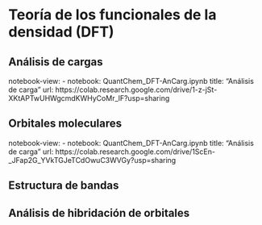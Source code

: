 # Teoría de los funcionales de la densidad (DFT)

## Análisis de cargas

notebook-view:
  - notebook: QuantChem_DFT-AnCarg.ipynb
    title: "Análisis de carga"
    url: https://colab.research.google.com/drive/1-z-jSt-XKtAPTwUHWgcmdKWHyCoMr_lF?usp=sharing

## Orbitales moleculares

notebook-view:
  - notebook: QuantChem_DFT-AnCarg.ipynb
    title: "Análisis de carga"
    url: https://colab.research.google.com/drive/1ScEn-_JFap2G_YVkTGJeTCdOwuC3WVGy?usp=sharing
    
## Estructura de bandas


## Análisis de hibridación de orbitales